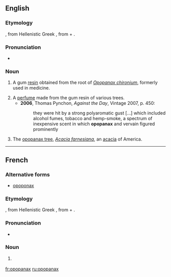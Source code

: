 ==English==

===Etymology===
{{etyl|la}} {{term|opopanax|lang=la}}, from Hellenistic Greek {{term|ὀποπάναξ|tr=opopanax|sc=Grek}}, from {{etyl|grc}} {{term|ὀπός||vegetable juice|tr=opos|sc=polytonic}} + {{term|πάναξ|tr=panax|sc=polytonic}}.

===Pronunciation===
* {{a|UK}} {{IPA|/əˈpɒpənaks/}}

===Noun===
{{en-noun|-}}

# {{obsolete}} A gum [[resin]] obtained from the root of ''[[Opopanax chironium]]'', formerly used in medicine.
# A [[perfume]] made from the gum resin of various trees.
#* '''2006''', Thomas Pynchon, ''Against the Day'', Vintage 2007, p. 450:
#*: they were hit by a strong polyaromatic gust [...] which included alcohol fumes, tobacco and hemp-smoke, a spectrum of inexpensive scent in which '''opopanax''' and vervain figured prominently
# The [[opopanax tree]], ''[[Acacia farnesiana]]'', an [[acacia]] of America.

----

==French==

===Alternative forms===
* [[opoponax]]

===Etymology===
{{etyl|la|fr}} {{term|opopanax|lang=la}}, from Hellenistic Greek {{term|ὀποπάναξ|tr=opopanax|sc=Grek}}, from {{etyl|grc|fr}} {{term|ὀπός||vegetable juice|tr=opos|sc=polytonic}} + {{term|πάναξ|tr=panax|sc=polytonic}}.

===Pronunciation===
* {{IPA|/ɔ.pɔ.pa.naks/|lang=fr}}

===Noun===
{{fr-noun|m|-}}

# {{l|en|opopanax}} {{gloss|all meanings}}

[[fr:opopanax]]
[[ru:opopanax]]